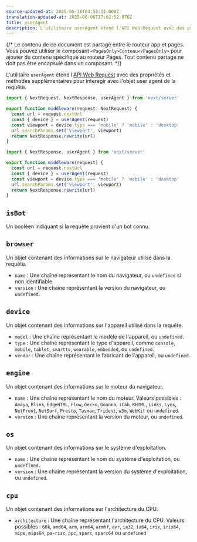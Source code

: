 ```yaml
---
source-updated-at: 2025-05-16T04:52:11.000Z
translation-updated-at: 2025-06-06T17:02:52.876Z
title: userAgent
description: L'utilitaire userAgent étend l'API Web Request avec des propriétés et méthodes supplémentaires pour interagir avec l'objet user agent de la requête.
---
```


{/* Le contenu de ce document est partagé entre le routeur app et pages. Vous pouvez utiliser le composant `<PagesOnly>Contenu</PagesOnly>` pour ajouter du contenu spécifique au routeur Pages. Tout contenu partagé ne doit pas être encapsulé dans un composant. */}

L'utilitaire `userAgent` étend l'[API Web Request](https://developer.mozilla.org/docs/Web/API/Request) avec des propriétés et méthodes supplémentaires pour interagir avec l'objet user agent de la requête.

```ts filename="middleware.ts" switcher
import { NextRequest, NextResponse, userAgent } from 'next/server'

export function middleware(request: NextRequest) {
  const url = request.nextUrl
  const { device } = userAgent(request)
  const viewport = device.type === 'mobile' ? 'mobile' : 'desktop'
  url.searchParams.set('viewport', viewport)
  return NextResponse.rewrite(url)
}
```

```js filename="middleware.js" switcher
import { NextResponse, userAgent } from 'next/server'

export function middleware(request) {
  const url = request.nextUrl
  const { device } = userAgent(request)
  const viewport = device.type === 'mobile' ? 'mobile' : 'desktop'
  url.searchParams.set('viewport', viewport)
  return NextResponse.rewrite(url)
}
```

## `isBot`

Un booléen indiquant si la requête provient d'un bot connu.

## `browser`

Un objet contenant des informations sur le navigateur utilisé dans la requête.

- `name` : Une chaîne représentant le nom du navigateur, ou `undefined` si non identifiable.
- `version` : Une chaîne représentant la version du navigateur, ou `undefined`.

## `device`

Un objet contenant des informations sur l'appareil utilisé dans la requête.

- `model` : Une chaîne représentant le modèle de l'appareil, ou `undefined`.
- `type` : Une chaîne représentant le type d'appareil, comme `console`, `mobile`, `tablet`, `smarttv`, `wearable`, `embedded`, ou `undefined`.
- `vendor` : Une chaîne représentant le fabricant de l'appareil, ou `undefined`.

## `engine`

Un objet contenant des informations sur le moteur du navigateur.

- `name` : Une chaîne représentant le nom du moteur. Valeurs possibles : `Amaya`, `Blink`, `EdgeHTML`, `Flow`, `Gecko`, `Goanna`, `iCab`, `KHTML`, `Links`, `Lynx`, `NetFront`, `NetSurf`, `Presto`, `Tasman`, `Trident`, `w3m`, `WebKit` ou `undefined`.
- `version` : Une chaîne représentant la version du moteur, ou `undefined`.

## `os`

Un objet contenant des informations sur le système d'exploitation.

- `name` : Une chaîne représentant le nom du système d'exploitation, ou `undefined`.
- `version` : Une chaîne représentant la version du système d'exploitation, ou `undefined`.

## `cpu`

Un objet contenant des informations sur l'architecture du CPU.

- `architecture` : Une chaîne représentant l'architecture du CPU. Valeurs possibles : `68k`, `amd64`, `arm`, `arm64`, `armhf`, `avr`, `ia32`, `ia64`, `irix`, `irix64`, `mips`, `mips64`, `pa-risc`, `ppc`, `sparc`, `sparc64` ou `undefined`